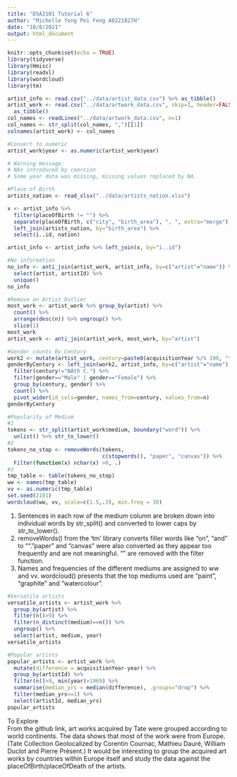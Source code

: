 ```yaml
---
title: "DSA2101 Tutorial 6"
author: "Michelle Yong Pei Feng A0221827H"
date: "10/8/2021"
output: html_document
---
```


```r
knitr::opts_chunk$set(echo = TRUE)
library(tidyverse)
library(Hmisc)
library(readxl)
library(wordcloud)
library(tm)
```

```r
artist_info <- read.csv("../data/artist_data.csv") %>% as_tibble()
artist_work <- read.csv("../data/artwork_data.csv", skip=1, header=FALSE) %>% 
  as_tibble()
col_names <- readLines("../data/artwork_data.csv", n=1)
col_names <- str_split(col_names, ",")[[1]]
colnames(artist_work) <- col_names

#Convert to numeric
artist_work$year <- as.numeric(artist_work$year)

# Warning message:
# NAs introduced by coercion
# Some year data was missing, missing values replaced by NA.

#Place of Birth
artists_nation <- read_xlsx("../data/artists_nation.xlsx")

x <- artist_info %>% 
  filter(placeOfBirth != "") %>%
  separate(placeOfBirth, c("city", "birth_area"), ", ", extra="merge") %>%
  left_join(artists_nation, by="birth_area") %>%
  select(ï..id, nation)

artist_info <- artist_info %>% left_join(x, by="ï..id")

#No information
no_info <- anti_join(artist_work, artist_info, by=c("artist"="name")) %>%
  select(artist, artistId) %>%
  unique()
no_info

#Remove an Artist Outlier
most_work <- artist_work %>% group_by(artist) %>%
  count() %>%
  arrange(desc(n)) %>% ungroup() %>%
  slice(1)
most_work
artist_work <- anti_join(artist_work, most_work, by="artist")

#Gender counts By Century
work2 <- mutate(artist_work, century=paste0(acquisitionYear %/% 100, "th C."))
genderByCentury <- left_join(work2, artist_info, by=c("artist"="name")) %>%
  filter(century!="NAth C.") %>%
  filter(gender=="Male" | gender=="Female") %>%
  group_by(century, gender) %>% 
  count() %>%
  pivot_wider(id_cols=gender, names_from=century, values_from=n)
genderByCentury

#Popularity of Medium
#1
tokens <- str_split(artist_work$medium, boundary("word")) %>%
  unlist() %>% str_to_lower()
#2
tokens_no_stop <- removeWords(tokens,
                              c(stopwords(), "paper", "canvas")) %>%
  Filter(function(x) nchar(x) >0, .)
#3
tmp_table <- table(tokens_no_stop)
ww <- names(tmp_table)
vv <- as.numeric(tmp_table)
set.seed(2101)
wordcloud(ww, vv, scale=c(1.5,.3), min.freq = 30)
```

1. Sentences in each row of the medium column are broken down into individual
   words by str_split() and converted to lower caps by str_to_lower().
2. removeWords() from the 'tm' library converts filler words like "on", "and" 
   to "". "paper" and "canvas" were also converted as they appear too 
   frequently and are not meaningful. "" are removed with the filter function.
3. Names and frequencies of the different mediums are assigned to ww and vv. 
   wordcloud() presents that the top mediums used are "paint", "graphite"
   and "watercolour".


```r
#Versatile artists
versatile_artists <- artist_work %>%
  group_by(artist) %>%
  filter(n()>9) %>%
  filter(n_distinct(medium)==n()) %>%
  ungroup() %>%
  select(artist, medium, year)
versatile_artists

#Popular artists
popular_artists <- artist_work %>% 
  mutate(difference = acquisitionYear-year) %>%
  group_by(artistId) %>%
  filter(n()>9, min(year)>1969) %>%
  summarise(median_yrs = median(difference), .groups="drop") %>%
  filter(median_yrs<=1) %>%
  select(artistId, median_yrs)
popular_artists
```

To Explore\
From the github link, art works acquired by Tate were grouped according to 
world continents. The data shows that most of the work were from Europe.
(Tate Collection Geolocalized by Corentin Cournac, Mathieu Dauré, William 
Duclot and Pierre Présent.) 
It would be interesting to group the acquired art works by countries within
Europe itself and study the data against the placeOfBirth/placeOfDeath of the 
artists.


